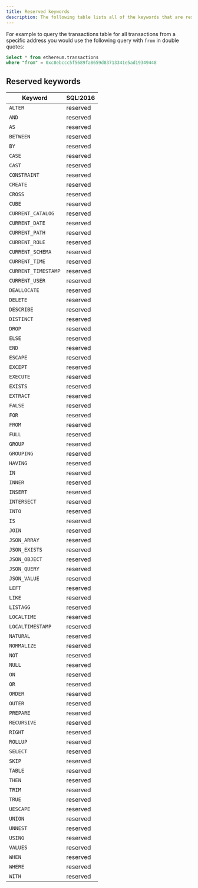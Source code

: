 ```yaml
---
title: Reserved keywords
description: The following table lists all of the keywords that are reserved in DuneSQL, along with their status in the SQL standard. These reserved keywords must be quoted (using double quotes) in order to be used as an identifier.
---
```


For example to query the transactions table for all transactions from a specific address you would use the following query with `from` in double quotes:   
```sql
Select * from ethereum.transactions 
where "from" = 0xc8ebccc5f5689fa8659d83713341e5ad19349448
```

## Reserved keywords

| Keyword       | SQL:2016  |
| --------------- | --------- |
| `ALTER`         | reserved  |
| `AND`           | reserved  |
| `AS`            | reserved  |
| `BETWEEN`       | reserved  |
| `BY`            | reserved  |
| `CASE`          | reserved  |
| `CAST`          | reserved  |
| `CONSTRAINT`    | reserved  |
| `CREATE`        | reserved  |
| `CROSS`         | reserved  |
| `CUBE`          | reserved  |
| `CURRENT_CATALOG` | reserved |
| `CURRENT_DATE`  | reserved  |
| `CURRENT_PATH`  | reserved  |
| `CURRENT_ROLE`  | reserved  |
| `CURRENT_SCHEMA` | reserved |
| `CURRENT_TIME`  | reserved  |
| `CURRENT_TIMESTAMP` | reserved |
| `CURRENT_USER`  | reserved  |
| `DEALLOCATE`    | reserved  |
| `DELETE`        | reserved  |
| `DESCRIBE`      | reserved  |
| `DISTINCT`      | reserved  |
| `DROP`          | reserved  |
| `ELSE`          | reserved  |
| `END`           | reserved  |
| `ESCAPE`        | reserved  |
| `EXCEPT`        | reserved  |
| `EXECUTE`       | reserved  |
| `EXISTS`        | reserved  |
| `EXTRACT`       | reserved  |
| `FALSE`         | reserved  |
| `FOR`           | reserved  |
| `FROM`          | reserved  |
| `FULL`          | reserved  |
| `GROUP`         | reserved  |
| `GROUPING`      | reserved  |
| `HAVING`        | reserved  |
| `IN`            | reserved  |
| `INNER`         | reserved  |
| `INSERT`        | reserved  |
| `INTERSECT`     | reserved  |
| `INTO`          | reserved  |
| `IS`            | reserved  |
| `JOIN`          | reserved  |
| `JSON_ARRAY`    | reserved  |
| `JSON_EXISTS`   | reserved  |
| `JSON_OBJECT`   | reserved  |
| `JSON_QUERY`    | reserved  |
| `JSON_VALUE`    | reserved  |
| `LEFT`          | reserved  |
| `LIKE`          | reserved  |
| `LISTAGG`       | reserved  |
| `LOCALTIME`     | reserved  |
| `LOCALTIMESTAMP` | reserved |
| `NATURAL`       | reserved  |
| `NORMALIZE`     | reserved  |
| `NOT`           | reserved  |
| `NULL`          | reserved  |
| `ON`            | reserved  |
| `OR`            | reserved  |
| `ORDER`         | reserved  |
| `OUTER`         | reserved  |
| `PREPARE`       | reserved  |
| `RECURSIVE`     | reserved  |
| `RIGHT`         | reserved  |
| `ROLLUP`        | reserved  |
| `SELECT`        | reserved  |
| `SKIP`          | reserved  |
| `TABLE`         | reserved  |
| `THEN`          | reserved  |
| `TRIM`          | reserved  |
| `TRUE`          | reserved  |
| `UESCAPE`       | reserved  |
| `UNION`         | reserved  |
| `UNNEST`        | reserved  |
| `USING`         | reserved  |
| `VALUES`        | reserved  |
| `WHEN`          | reserved  |
| `WHERE`         | reserved  |
| `WITH`          | reserved  |                                
